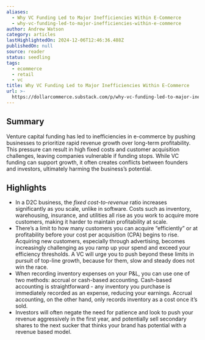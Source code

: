 ```yaml
---
aliases:
  - Why VC Funding Led to Major Inefficiencies Within E-Commerce
  - why-vc-funding-led-to-major-inefficiencies-within-e-commerce
author: Andrew Watson
category: articles
lastHighlightedOn: 2024-12-06T12:46:36.488Z
publishedOn: null
source: reader
status: seedling
tags:
  - ecommerce
  - retail
  - vc
title: Why VC Funding Led to Major Inefficiencies Within E-Commerce
url: >-
  https://dollarcommerce.substack.com/p/why-vc-funding-led-to-major-inefficiencies?utm_source=post-email-title&publication_id=2682667&post_id=150106023&utm_campaign=email-post-title&isFreemail=true&r=31t9d7&triedRedirect=true&utm_medium=email
---
```

## Summary

Venture capital funding has led to inefficiencies in e-commerce by pushing businesses to prioritize rapid revenue growth over long-term profitability. This pressure can result in high fixed costs and customer acquisition challenges, leaving companies vulnerable if funding stops. While VC funding can support growth, it often creates conflicts between founders and investors, ultimately harming the business’s potential.

## Highlights

- In a D2C business, the _fixed cost-to-revenue_ ratio increases significantly as you scale, unlike in software. Costs such as inventory, warehousing, insurance, and utilities all rise as you work to acquire more customers, making it harder to maintain profitability at scale.
- There’s a limit to how many customers you can acquire “efficiently” or at profitability before your cost per acquisition (CPA) begins to rise. Acquiring new customers, especially through advertising, becomes increasingly challenging as you ramp up your spend and exceed your efficiency thresholds. A VC will urge you to push beyond these limits in pursuit of top-line growth, because for them, slow and steady does not win the race.
- When recording inventory expenses on your P&L, you can use one of two methods: accrual or cash-based accounting. Cash-based accounting is straightforward - any inventory you purchase is immediately recorded as an expense, reducing your earnings. Accrual accounting, on the other hand, only records inventory as a cost once it’s sold.
- Investors will often negate the need for patience and look to push your revenue aggressively in the first year, and potentially sell secondary shares to the next sucker that thinks your brand has potential with a revenue based model.
